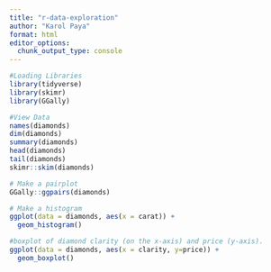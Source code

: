 ```yaml
---
title: "r-data-exploration"
author: "Karol Paya"
format: html
editor_options: 
  chunk_output_type: console
---
```

```r
#Loading Libraries
library(tidyverse)
library(skimr)
library(GGally)
```

```r
#View Data
names(diamonds)
dim(diamonds)
summary(diamonds)
head(diamonds)
tail(diamonds)
skimr::skim(diamonds)
```


```r
# Make a pairplot
GGally::ggpairs(diamonds)
```

```r
# Make a histogram
ggplot(data = diamonds, aes(x = carat)) +
  geom_histogram()

```

```r
#boxplot of diamond clarity (on the x-axis) and price (y-axis).
ggplot(data = diamonds, aes(x = clarity, y=price)) +
  geom_boxplot()

```

